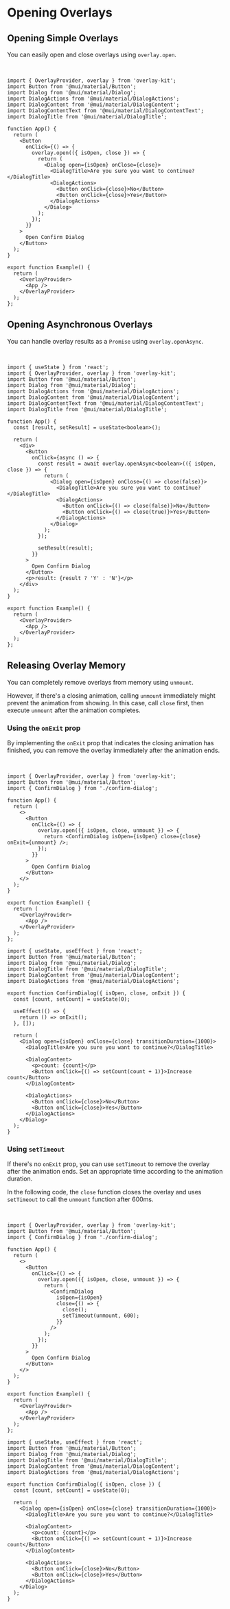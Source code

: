
# Opening Overlays

## Opening Simple Overlays

You can easily open and close overlays using `overlay.open`.

<br />

<Sandpack>

```tsx Example.tsx active
import { OverlayProvider, overlay } from 'overlay-kit';
import Button from '@mui/material/Button';
import Dialog from '@mui/material/Dialog';
import DialogActions from '@mui/material/DialogActions';
import DialogContent from '@mui/material/DialogContent';
import DialogContentText from '@mui/material/DialogContentText';
import DialogTitle from '@mui/material/DialogTitle';

function App() {
  return (
    <Button
      onClick={() => {
        overlay.open(({ isOpen, close }) => {
          return (
            <Dialog open={isOpen} onClose={close}>
              <DialogTitle>Are you sure you want to continue?</DialogTitle>
              <DialogActions>
                <Button onClick={close}>No</Button>
                <Button onClick={close}>Yes</Button>
              </DialogActions>
            </Dialog>
          );
        });
      }}
    >
      Open Confirm Dialog
    </Button>
  );
}

export function Example() {
  return (
    <OverlayProvider>
      <App />
    </OverlayProvider>
  );
};
```

</Sandpack>

## Opening Asynchronous Overlays

You can handle overlay results as a `Promise` using `overlay.openAsync`.

<br />

<Sandpack>

```tsx Example.tsx active
import { useState } from 'react';
import { OverlayProvider, overlay } from 'overlay-kit';
import Button from '@mui/material/Button';
import Dialog from '@mui/material/Dialog';
import DialogActions from '@mui/material/DialogActions';
import DialogContent from '@mui/material/DialogContent';
import DialogContentText from '@mui/material/DialogContentText';
import DialogTitle from '@mui/material/DialogTitle';

function App() {
  const [result, setResult] = useState<boolean>();

  return (
    <div>
      <Button
        onClick={async () => {
          const result = await overlay.openAsync<boolean>(({ isOpen, close }) => {
            return (
              <Dialog open={isOpen} onClose={() => close(false)}>
                <DialogTitle>Are you sure you want to continue?</DialogTitle>
                <DialogActions>
                  <Button onClick={() => close(false)}>No</Button>
                  <Button onClick={() => close(true)}>Yes</Button>
                </DialogActions>
              </Dialog>
            );
          });

          setResult(result);
        }}
      >
        Open Confirm Dialog
      </Button>
      <p>result: {result ? 'Y' : 'N'}</p>
    </div>
  );
}

export function Example() {
  return (
    <OverlayProvider>
      <App />
    </OverlayProvider>
  );
};
```

</Sandpack>

## Releasing Overlay Memory

You can completely remove overlays from memory using `unmount`.

However, if there's a closing animation, calling `unmount` immediately might prevent the animation from showing.
In this case, call `close` first, then execute `unmount` after the animation completes.

### Using the `onExit` prop

By implementing the `onExit` prop that indicates the closing animation has finished, you can remove the overlay immediately after the animation ends.

<br />

<Sandpack>

```tsx Example.tsx active
import { OverlayProvider, overlay } from 'overlay-kit';
import Button from '@mui/material/Button';
import { ConfirmDialog } from './confirm-dialog';

function App() {
  return (
    <>
      <Button
        onClick={() => {
          overlay.open(({ isOpen, close, unmount }) => {
            return <ConfirmDialog isOpen={isOpen} close={close} onExit={unmount} />;
          });
        }}
      >
        Open Confirm Dialog
      </Button>
    </>
  );
}

export function Example() {
  return (
    <OverlayProvider>
      <App />
    </OverlayProvider>
  );
};
```

```tsx confirm-dialog.tsx
import { useState, useEffect } from 'react';
import Button from '@mui/material/Button';
import Dialog from '@mui/material/Dialog';
import DialogTitle from '@mui/material/DialogTitle';
import DialogContent from '@mui/material/DialogContent';
import DialogActions from '@mui/material/DialogActions';

export function ConfirmDialog({ isOpen, close, onExit }) {
  const [count, setCount] = useState(0);

  useEffect(() => {
    return () => onExit();
  }, []);

  return (
    <Dialog open={isOpen} onClose={close} transitionDuration={1000}>
      <DialogTitle>Are you sure you want to continue?</DialogTitle>

      <DialogContent>
        <p>count: {count}</p>
        <Button onClick={() => setCount(count + 1)}>Increase count</Button>
      </DialogContent>

      <DialogActions>
        <Button onClick={close}>No</Button>
        <Button onClick={close}>Yes</Button>
      </DialogActions>
    </Dialog>
  );
}
```

</Sandpack>

### Using `setTimeout`

If there's no `onExit` prop, you can use `setTimeout` to remove the overlay after the animation ends.
Set an appropriate time according to the animation duration.

In the following code, the `close` function closes the overlay and uses `setTimeout` to call the `unmount` function after 600ms.

<br />

<Sandpack>

```tsx Example.tsx active
import { OverlayProvider, overlay } from 'overlay-kit';
import Button from '@mui/material/Button';
import { ConfirmDialog } from './confirm-dialog';

function App() {
  return (
    <>
      <Button
        onClick={() => {
          overlay.open(({ isOpen, close, unmount }) => {
            return (
              <ConfirmDialog
                isOpen={isOpen}
                close={() => {
                  close();
                  setTimeout(unmount, 600);
                }}
              />
            );
          });
        }}
      >
        Open Confirm Dialog
      </Button>
    </>
  );
}

export function Example() {
  return (
    <OverlayProvider>
      <App />
    </OverlayProvider>
  );
};
```

```tsx confirm-dialog.tsx
import { useState, useEffect } from 'react';
import Button from '@mui/material/Button';
import Dialog from '@mui/material/Dialog';
import DialogTitle from '@mui/material/DialogTitle';
import DialogContent from '@mui/material/DialogContent';
import DialogActions from '@mui/material/DialogActions';

export function ConfirmDialog({ isOpen, close }) {
  const [count, setCount] = useState(0);

  return (
    <Dialog open={isOpen} onClose={close} transitionDuration={1000}>
      <DialogTitle>Are you sure you want to continue?</DialogTitle>

      <DialogContent>
        <p>count: {count}</p>
        <Button onClick={() => setCount(count + 1)}>Increase count</Button>
      </DialogContent>

      <DialogActions>
        <Button onClick={close}>No</Button>
        <Button onClick={close}>Yes</Button>
      </DialogActions>
    </Dialog>
  );
}
```

</Sandpack>

